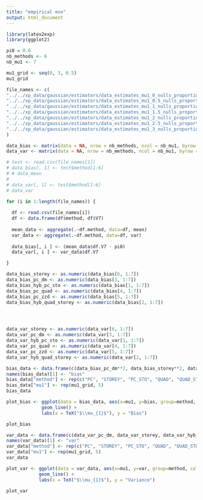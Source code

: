 ```yaml
---
title: "empirical mse"
output: html_document
---
```


```r
library(latex2exp)
library(ggplot2)
```

```r
pi0 = 0.6
nb_methods <- 6
nb_mu1 <- 7
```

```r
mu1_grid <- seq(0, 3, 0.5)
mu1_grid
```

```r
file_names <- c(
"../../xp_data/gaussian/estimators/data_estimates_mu1_0_nulls_proportion_study_2023-03-16_08:52:22.csv",
"../../xp_data/gaussian/estimators/data_estimates_mu1_0.5_nulls_proportion_study_2023-03-16_08:54:08.csv",
"../../xp_data/gaussian/estimators/data_estimates_mu1_1_nulls_proportion_study_2023-03-16_08:56:51.csv",
"../../xp_data/gaussian/estimators/data_estimates_mu1_1.5_nulls_proportion_study_2023-03-16_08:59:46.csv",
"../../xp_data/gaussian/estimators/data_estimates_mu1_2_nulls_proportion_study_2023-03-16_09:02:37.csv",
"../../xp_data/gaussian/estimators/data_estimates_mu1_2.5_nulls_proportion_study_2023-03-16_09:05:25.csv",
"../../xp_data/gaussian/estimators/data_estimates_mu1_3_nulls_proportion_study_2023-03-16_09:08:11.csv"
)
```

```r

data_bias <- matrix(data = NA, nrow = nb_methods, ncol = nb_mu1, byrow = FALSE)  
data_var <- matrix(data = NA, nrow = nb_methods, ncol = nb_mu1, byrow = FALSE)

# test <- read.csv(file_names[1])
# data_bias[, 1] <- test$method[1:6]
# # data_mean
# 
# data_var[, 1] <- test$method[1:6]
# data_var

for (i in 1:length(file_names)) {
  
  df <- read.csv(file_names[i])
  df <- data.frame(df$method, df$V7)
  
  mean_data <- aggregate(.~df.method, data=df, mean)
  var_data <- aggregate(.~df.method, data=df, var)
  
  data_bias[, i ] <- (mean_data$df.V7 - pi0)
  data_var[, i ] <- var_data$df.V7

}
```

```r

data_bias_storey <- as.numeric(data_bias[6, 1:7])
data_bias_pc_dm <- as.numeric(data_bias[3, 1:7])
data_bias_hyb_pc_sto <- as.numeric(data_bias[1, 1:7])
data_bias_pc_quad <- as.numeric(data_bias[4, 1:7])
data_bias_pc_zzd <- as.numeric(data_bias[5, 1:7])
data_bias_hyb_quad_storey <- as.numeric(data_bias[2, 1:7])




data_var_storey <- as.numeric(data_var[6, 1:7])
data_var_pc_dm <- as.numeric(data_var[3, 1:7])
data_var_hyb_pc_sto <- as.numeric(data_var[1, 1:7])
data_var_pc_quad <- as.numeric(data_var[4, 1:7])
data_var_pc_zzd <- as.numeric(data_var[5, 1:7])
data_var_hyb_quad_storey <- as.numeric(data_var[2, 1:7])
```

```r
bias_data <- data.frame(c(data_bias_pc_dm**2, data_bias_storey**2, data_bias_hyb_pc_sto**2, data_bias_pc_quad**2, data_bias_hyb_quad_storey**2))
names(bias_data)[1] <- "bias"
bias_data["method"] <- rep(c("PC", "STOREY", "PC_STO", "QUAD", "QUAD_STO"), each = length(mu1_grid))
bias_data["mu1"] <- rep(mu1_grid, 5)
bias_data
```

```r
plot_bias <- ggplot(data = bias_data, aes(x=mu1, y=bias, group=method, color=method)) +
             geom_line() +
             labs(x = TeX("$\\mu_{1}$"), y = "Bias")

plot_bias
```


```r
var_data <- data.frame(c(data_var_pc_dm, data_var_storey, data_var_hyb_pc_sto, data_var_pc_quad, data_var_hyb_quad_storey))
names(var_data)[1] <- "var"
var_data["method"] <- rep(c("PC", "STOREY", "PC_STO", "QUAD", "QUAD_STO"), each = length(mu1_grid))
var_data["mu1"] <- rep(mu1_grid, 5)
var_data
```


```r
plot_var <- ggplot(data = var_data, aes(x=mu1, y=var, group=method, color=method)) +
            geom_line() +
            labs(x = TeX("$\\mu_{1}$"), y = "Variance")

plot_var
```

















